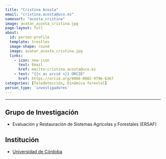 ```yaml
---
title: "Cristina Acosta"
email: "cristina.acosta@uco.es"  
namesort: "acosta_cristina"
image: avatar_acosta_cristina.jpg
page-layout: full
about: 
  id: person-profile
  template: trestles
  image-shape: round
  image: avatar_acosta_cristina.jpg
  links:
    - icon: new-icon
      text: Email
      href: mailto:cristina.acosta@uco.es
    - text: "{{< ai orcid >}} ORCID"
      href: https://orcid.org/0000-0002-9796-6367
categories: [Teledetección, Dinámica forestal]
person_type: 'investigadores'
---
```

 
<hr>

:::{#person-profile}

## Grupo de Investigación
- Evaluación y Restauración de Sistemas Agrícolas y Forestales (ERSAF)

## Institución
- [Universidad de Córdoba](https://www.uco.es/)

:::
